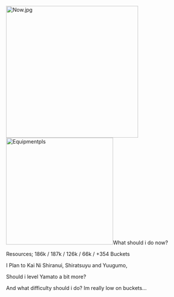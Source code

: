 [[File:Now.jpg|thumb|360px]][[File:Equipment295.jpg|thumb|292px|Equipmentpls]]What should i do now?

Resources; 186k / 187k / 126k / 66k / +354 Buckets

I Plan to Kai Ni Shiranui, Shiratsuyu and Yuugumo,

Should i level Yamato a bit more?

And what difficulty should i do? Im really low on buckets...<ac_metadata title="What should i do?"> </ac_metadata>